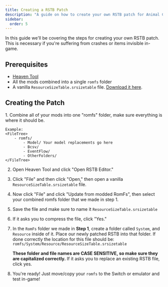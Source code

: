 ```yaml
---
title: Creating a RSTB Patch
description: "A guide on how to create your own RSTB patch for Animal Crossing: New Horizons."
sidebar:
  order: 5
---
```



In this guide we'll be covering the steps for creating your own RSTB patch. This is necessary if you're suffering from crashes or items invisible in-game.

## Prerequisites
- [Heaven Tool](https://github.com/acnhmodding/HeavenTool/releases/latest)
- All the mods combined into a single `romfs` folder
- A vanilla `ResourceSizeTable.srsizetable` file. <a href="/downloads/ResourceSizeTable.srsizetable" download>Download it here</a>.

## Creating the Patch
<Steps>
1. Combine all of your mods into one "romfs" folder, make sure everything is where it should be.

    Example:
    <FileTree>
        - romfs/
            - Model/ Your model replacements go here
            - Bcsv/ 
            - EventFlow/
            - OtherFolders/
    </FileTree>

2. Open Heaven Tool and click "Open RSTB Editor."
3. Click "File" and then click "Open," then open a vanilla `ResourceSizeTable.srsizetable` file.
4. Now click "File" and click "Update from modded RomFs", then select your combined romfs folder that we made in step 1.
5. Save the file and make sure to name it `ResourceSizeTable.srsizetable`
6. If it asks you to compress the file, click "Yes."
7. In the `RomFs` folder we made in **Step 1**, create a folder called `System`, and `Resource` inside of it. Place our newly patched RSTB into that folder. If done correctly the location for this file should be: `romfs/System/Resource/ResourceSizeTable.srsizetable`
    
    **These folder and file names are CASE SENSITIVE, so make sure they are capitalized correctly.** If it asks you to replace an existing RSTB file, click yes.
8. You're ready! Just move/copy your `romfs` to the Switch or emulator and test in-game!
</Steps>

